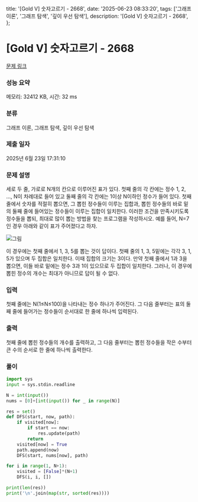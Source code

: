   title: '[Gold V] 숫자고르기 - 2668',
  date: '2025-06-23 08:33:20',
  tags: ['그래프 이론', '그래프 탐색', '깊이 우선 탐색'],
  description: '[Gold V] 숫자고르기 - 2668',
};

# [Gold V] 숫자고르기 - 2668 

[문제 링크](https://www.acmicpc.net/problem/2668) 

### 성능 요약

메모리: 32412 KB, 시간: 32 ms

### 분류

그래프 이론, 그래프 탐색, 깊이 우선 탐색

### 제출 일자

2025년 6월 23일 17:31:10

### 문제 설명

세로 두 줄, 가로로 N개의 칸으로 이루어진 표가 있다. 첫째 줄의 각 칸에는 정수 1, 2, …, N이 차례대로 들어 있고 둘째 줄의 각 칸에는 1이상 N이하인 정수가 들어 있다. 첫째 줄에서 숫자를 적절히 뽑으면, 그 뽑힌 정수들이 이루는 집합과, 뽑힌 정수들의 바로 밑의 둘째 줄에 들어있는 정수들이 이루는 집합이 일치한다. 이러한 조건을 만족시키도록 정수들을 뽑되, 최대로 많이 뽑는 방법을 찾는 프로그램을 작성하시오. 예를 들어, N=7인 경우 아래와 같이 표가 주어졌다고 하자.

![그림](https://www.acmicpc.net/upload/images/u5JZnfExdtFXjmR.png)

이 경우에는 첫째 줄에서 1, 3, 5를 뽑는 것이 답이다. 첫째 줄의 1, 3, 5밑에는 각각 3, 1, 5가 있으며 두 집합은 일치한다. 이때 집합의 크기는 3이다. 만약 첫째 줄에서 1과 3을 뽑으면, 이들 바로 밑에는 정수 3과 1이 있으므로 두 집합이 일치한다. 그러나, 이 경우에 뽑힌 정수의 개수는 최대가 아니므로 답이 될 수 없다.

### 입력 

 첫째 줄에는 N(1≤N≤100)을 나타내는 정수 하나가 주어진다. 그 다음 줄부터는 표의 둘째 줄에 들어가는 정수들이 순서대로 한 줄에 하나씩 입력된다.

### 출력 

 첫째 줄에 뽑힌 정수들의 개수를 출력하고, 그 다음 줄부터는 뽑힌 정수들을 작은 수부터 큰 수의 순서로 한 줄에 하나씩 출력한다.

### 풀이
```python
import sys
input = sys.stdin.readline

N = int(input())
nums = [0]+[int(input()) for _ in range(N)]

res = set()
def DFS(start, now, path):
    if visited[now]:
        if start == now:
            res.update(path)
        return
    visited[now] = True
    path.append(now)
    DFS(start, nums[now], path)

for i in range(1, N+1):
    visited = [False]*(N+1)
    DFS(i, i, [])

print(len(res))
print('\n'.join(map(str, sorted(res))))
```